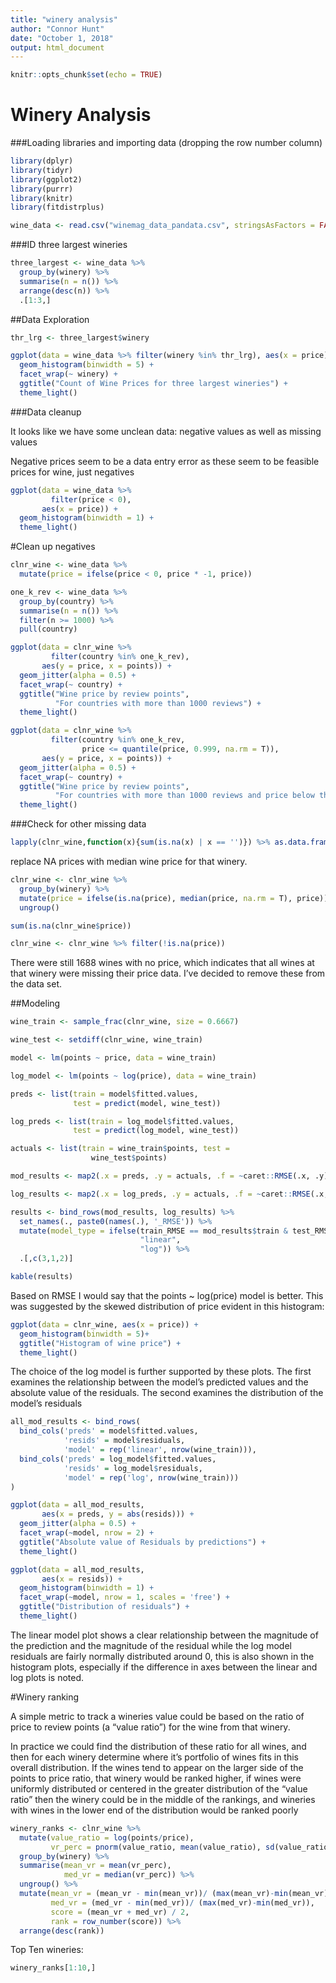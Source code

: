 ```yaml
---
title: "winery analysis"
author: "Connor Hunt"
date: "October 1, 2018"
output: html_document
---
```


```r
knitr::opts_chunk$set(echo = TRUE)
```

# Winery Analysis

###Loading libraries and importing data (dropping the row number column)

```r
library(dplyr)
library(tidyr)
library(ggplot2)
library(purrr)
library(knitr)
library(fitdistrplus)

wine_data <- read.csv("winemag_data_pandata.csv", stringsAsFactors = FALSE) %>% dplyr::select(-X)

```

###ID three largest wineries
```r
three_largest <- wine_data %>% 
  group_by(winery) %>% 
  summarise(n = n()) %>% 
  arrange(desc(n)) %>% 
  .[1:3,]
```

##Data Exploration

```r

thr_lrg <- three_largest$winery

ggplot(data = wine_data %>% filter(winery %in% thr_lrg), aes(x = price)) +
  geom_histogram(binwidth = 5) + 
  facet_wrap(~ winery) + 
  ggtitle("Count of Wine Prices for three largest wineries") + 
  theme_light()

```



###Data cleanup

It looks like we have some unclean data: negative values as well as missing values

Negative prices seem to be a data entry error as these seem to be feasible prices for wine, just negatives

```r
ggplot(data = wine_data %>%
         filter(price < 0),
       aes(x = price)) + 
  geom_histogram(binwidth = 1) +
  theme_light()
```

#Clean up negatives
```r
clnr_wine <- wine_data %>% 
  mutate(price = ifelse(price < 0, price * -1, price))
```

```r

one_k_rev <- wine_data %>% 
  group_by(country) %>% 
  summarise(n = n()) %>% 
  filter(n >= 1000) %>% 
  pull(country)

ggplot(data = clnr_wine %>% 
         filter(country %in% one_k_rev),
       aes(y = price, x = points)) +
  geom_jitter(alpha = 0.5) + 
  facet_wrap(~ country) + 
  ggtitle("Wine price by review points",
          "For countries with more than 1000 reviews") +
  theme_light()
```


```r
ggplot(data = clnr_wine %>% 
         filter(country %in% one_k_rev,
                price <= quantile(price, 0.999, na.rm = T)),
       aes(y = price, x = points)) +
  geom_jitter(alpha = 0.5) + 
  facet_wrap(~ country) + 
  ggtitle("Wine price by review points",
          "For countries with more than 1000 reviews and price below the 99.9th percentile") +
  theme_light()
```



###Check for other missing data
```r
lapply(clnr_wine,function(x){sum(is.na(x) | x == '')}) %>% as.data.frame() %>% kable
```

replace NA prices with median wine price for that winery.
```r
clnr_wine <- clnr_wine %>% 
  group_by(winery) %>% 
  mutate(price = ifelse(is.na(price), median(price, na.rm = T), price)) %>% 
  ungroup()

sum(is.na(clnr_wine$price))

clnr_wine <- clnr_wine %>% filter(!is.na(price))
```

There were still 1688 wines with no price, which indicates that all wines at that winery were missing their price data. I've decided to remove these from the data set.

##Modeling

```r
wine_train <- sample_frac(clnr_wine, size = 0.6667)

wine_test <- setdiff(clnr_wine, wine_train)

model <- lm(points ~ price, data = wine_train)

log_model <- lm(points ~ log(price), data = wine_train)

preds <- list(train = model$fitted.values,
              test = predict(model, wine_test))

log_preds <- list(train = log_model$fitted.values,
              test = predict(log_model, wine_test))

actuals <- list(train = wine_train$points, test = 
                  wine_test$points)

mod_results <- map2(.x = preds, .y = actuals, .f = ~caret::RMSE(.x, .y))

log_results <- map2(.x = log_preds, .y = actuals, .f = ~caret::RMSE(.x, .y))

results <- bind_rows(mod_results, log_results) %>% 
  set_names(., paste0(names(.), '_RMSE')) %>% 
  mutate(model_type = ifelse(train_RMSE == mod_results$train & test_RMSE == mod_results$test,
                             "linear",
                             "log")) %>% 
  .[,c(3,1,2)]

kable(results)

```

Based on RMSE I would say that the points ~ log(price) model is better. This was suggested by the skewed distribution of price evident in this histogram:

```r

ggplot(data = clnr_wine, aes(x = price)) +
  geom_histogram(binwidth = 5)+ 
  ggtitle("Histogram of wine price") + 
  theme_light()
```

The choice of the log model is further supported by these plots. 
The first examines the relationship between the model's predicted values and the absolute value of the residuals.
The second examines the distribution of the model's residuals

```r

all_mod_results <- bind_rows(
  bind_cols('preds' = model$fitted.values, 
            'resids' = model$residuals,
            'model' = rep('linear', nrow(wine_train))),
  bind_cols('preds' = log_model$fitted.values, 
            'resids' = log_model$residuals,
            'model' = rep('log', nrow(wine_train)))
)

ggplot(data = all_mod_results,
       aes(x = preds, y = abs(resids))) +
  geom_jitter(alpha = 0.5) +
  facet_wrap(~model, nrow = 2) + 
  ggtitle("Absolute value of Residuals by predictions") + 
  theme_light()
```
```r
ggplot(data = all_mod_results,
       aes(x = resids)) +
  geom_histogram(binwidth = 1) +
  facet_wrap(~model, nrow = 1, scales = 'free') +
  ggtitle("Distribution of residuals") +
  theme_light()
```


The linear model plot shows a clear relationship between the magnitude of the prediction and the magnitude of the residual while the log model residuals are fairly normally distributed around 0, this is also shown in the histogram plots, especially if the difference in axes between the linear and log plots is noted. 

#Winery ranking

A simple metric to track a wineries value could be based on the ratio of price to review points (a "value ratio") for the wine from that winery. 

In practice we could find the distribution of these ratio for all wines, and then for each winery determine where it's portfolio of wines fits in this overall distribution. If the wines tend to appear on the larger side of the points to price ratio, that winery would be ranked higher, if wines were uniformly distributed or centered in the greater distribution of the "value ratio" then the winery could be in the middle of the rankings, and wineries with wines in the lower end of the distribution would be ranked poorly

```r

winery_ranks <- clnr_wine %>% 
  mutate(value_ratio = log(points/price),
         vr_perc = pnorm(value_ratio, mean(value_ratio), sd(value_ratio))) %>% 
  group_by(winery) %>% 
  summarise(mean_vr = mean(vr_perc),
            med_vr = median(vr_perc)) %>% 
  ungroup() %>% 
  mutate(mean_vr = (mean_vr - min(mean_vr))/ (max(mean_vr)-min(mean_vr)),
         med_vr = (med_vr - min(med_vr))/ (max(med_vr)-min(med_vr)),
         score = (mean_vr + med_vr) / 2,
         rank = row_number(score)) %>%  
  arrange(desc(rank))

```

Top Ten wineries:

```r
winery_ranks[1:10,]
```



